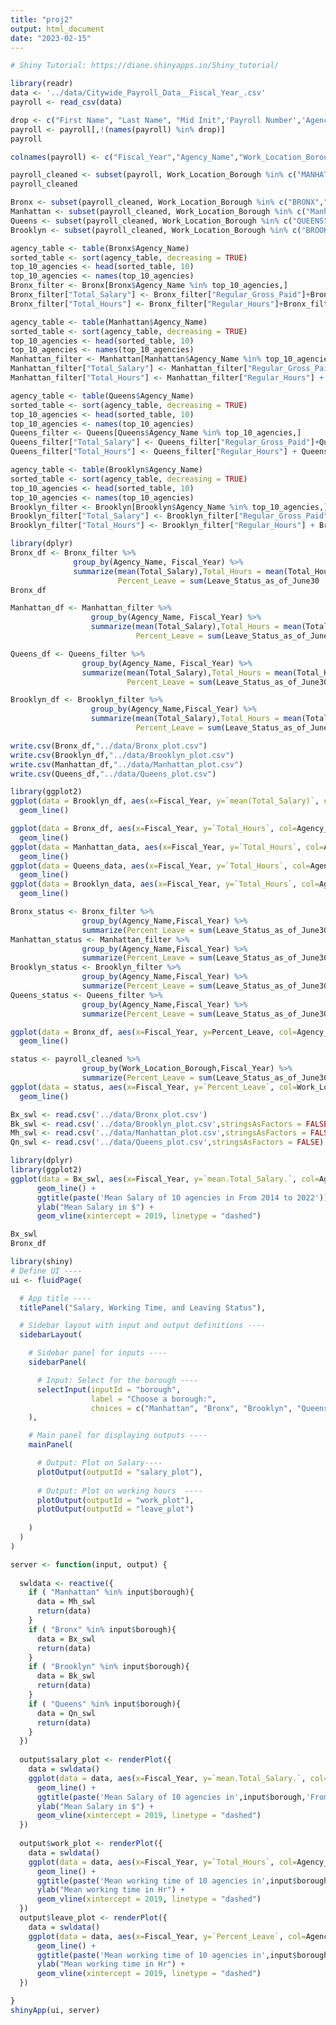 ```yaml
---
title: "proj2"
output: html_document
date: "2023-02-15"
---
```


```r
# Shiny Tutorial: https://diane.shinyapps.io/Shiny_tutorial/
```

```r
library(readr)
data <- '../data/Citywide_Payroll_Data__Fiscal_Year_.csv'
payroll <- read_csv(data)
```


```r
drop <- c("First Name", "Last Name", "Mid Init",'Payroll Number','Agency Start Date','Pay Basis')
payroll <- payroll[,!(names(payroll) %in% drop)]
payroll
```

```r
colnames(payroll) <- c("Fiscal_Year","Agency_Name","Work_Location_Borough","Title_Description","Leave_Status_as_of_June30","Base_Salary","Regular_Hours","Regular_Gross_Paid","OT_Hours","Total_OT_Paid","Total_Other_Paid")
```

```r
payroll_cleaned <- subset(payroll, Work_Location_Borough %in% c("MANHATTAN","BRONX","QUEENS","BROOKLYN","Bronx","Queens","Manhattan"))
payroll_cleaned
```

```r
Bronx <- subset(payroll_cleaned, Work_Location_Borough %in% c("BRONX","Bronx"))
Manhattan <- subset(payroll_cleaned, Work_Location_Borough %in% c("Manhattan","MANHATTAN"))
Queens <- subset(payroll_cleaned, Work_Location_Borough %in% c("QUEENS","Queens"))
Brooklyn <- subset(payroll_cleaned, Work_Location_Borough %in% c("BROOKLYN"))
```

```r
agency_table <- table(Bronx$Agency_Name)
sorted_table <- sort(agency_table, decreasing = TRUE)
top_10_agencies <- head(sorted_table, 10)
top_10_agencies <- names(top_10_agencies)
Bronx_filter <- Bronx[Bronx$Agency_Name %in% top_10_agencies,]
Bronx_filter["Total_Salary"] <- Bronx_filter["Regular_Gross_Paid"]+Bronx_filter["Total_OT_Paid"]+Bronx_filter["Total_Other_Paid"]
Bronx_filter["Total_Hours"] <- Bronx_filter["Regular_Hours"]+Bronx_filter["OT_Hours"]
```

```r
agency_table <- table(Manhattan$Agency_Name)
sorted_table <- sort(agency_table, decreasing = TRUE)
top_10_agencies <- head(sorted_table, 10)
top_10_agencies <- names(top_10_agencies)
Manhattan_filter <- Manhattan[Manhattan$Agency_Name %in% top_10_agencies,]
Manhattan_filter["Total_Salary"] <- Manhattan_filter["Regular_Gross_Paid"]+Manhattan_filter["Total_OT_Paid"]+Manhattan_filter["Total_Other_Paid"]
Manhattan_filter["Total_Hours"] <- Manhattan_filter["Regular_Hours"] + Manhattan_filter["OT_Hours"]

```

```r
agency_table <- table(Queens$Agency_Name)
sorted_table <- sort(agency_table, decreasing = TRUE)
top_10_agencies <- head(sorted_table, 10)
top_10_agencies <- names(top_10_agencies)
Queens_filter <- Queens[Queens$Agency_Name %in% top_10_agencies,]
Queens_filter["Total_Salary"] <- Queens_filter["Regular_Gross_Paid"]+Queens_filter["Total_OT_Paid"]+Queens_filter["Total_Other_Paid"]
Queens_filter["Total_Hours"] <- Queens_filter["Regular_Hours"] + Queens_filter["OT_Hours"]

```

```r
agency_table <- table(Brooklyn$Agency_Name)
sorted_table <- sort(agency_table, decreasing = TRUE)
top_10_agencies <- head(sorted_table, 10)
top_10_agencies <- names(top_10_agencies)
Brooklyn_filter <- Brooklyn[Brooklyn$Agency_Name %in% top_10_agencies,]
Brooklyn_filter["Total_Salary"] <- Brooklyn_filter["Regular_Gross_Paid"]+Brooklyn_filter["Total_OT_Paid"]+Brooklyn_filter["Total_Other_Paid"]
Brooklyn_filter["Total_Hours"] <- Brooklyn_filter["Regular_Hours"] + Brooklyn_filter["OT_Hours"]

```

```r
library(dplyr)
Bronx_df <- Bronx_filter %>%
              group_by(Agency_Name, Fiscal_Year) %>%
              summarize(mean(Total_Salary),Total_Hours = mean(Total_Hours),
                        Percent_Leave = sum(Leave_Status_as_of_June30 != "ACTIVE")/n())
Bronx_df
```

```r
Manhattan_df <- Manhattan_filter %>%
                  group_by(Agency_Name, Fiscal_Year) %>%
                  summarize(mean(Total_Salary),Total_Hours = mean(Total_Hours),
                            Percent_Leave = sum(Leave_Status_as_of_June30 != "ACTIVE")/n())

```

```r
Queens_df <- Queens_filter %>%
                group_by(Agency_Name, Fiscal_Year) %>%
                summarize(mean(Total_Salary),Total_Hours = mean(Total_Hours),
                          Percent_Leave = sum(Leave_Status_as_of_June30 != "ACTIVE")/n())

```

```r
Brooklyn_df <- Brooklyn_filter %>%
                  group_by(Agency_Name,Fiscal_Year) %>%
                  summarize(mean(Total_Salary),Total_Hours = mean(Total_Hours),
                            Percent_Leave = sum(Leave_Status_as_of_June30 != "ACTIVE")/n())
```

```r
write.csv(Bronx_df,"../data/Bronx_plot.csv")
write.csv(Brooklyn_df,"../data/Brooklyn_plot.csv")
write.csv(Manhattan_df,"../data/Manhattan_plot.csv")
write.csv(Queens_df,"../data/Queens_plot.csv")
```


```r
library(ggplot2)
ggplot(data = Brooklyn_df, aes(x=Fiscal_Year, y=`mean(Total_Salary)`, col=Agency_Name)) +
  geom_line()
```


```r
ggplot(data = Bronx_df, aes(x=Fiscal_Year, y=`Total_Hours`, col=Agency_Name)) +
  geom_line()
ggplot(data = Manhattan_data, aes(x=Fiscal_Year, y=`Total_Hours`, col=Agency_Name)) +
  geom_line()
ggplot(data = Queens_data, aes(x=Fiscal_Year, y=`Total_Hours`, col=Agency_Name)) +
  geom_line()
ggplot(data = Brooklyn_data, aes(x=Fiscal_Year, y=`Total_Hours`, col=Agency_Name)) +
  geom_line()
```

```r
Bronx_status <- Bronx_filter %>%
                group_by(Agency_Name,Fiscal_Year) %>%
                summarize(Percent_Leave = sum(Leave_Status_as_of_June30 != "ACTIVE")/n())
Manhattan_status <- Manhattan_filter %>%
                group_by(Agency_Name,Fiscal_Year) %>%
                summarize(Percent_Leave = sum(Leave_Status_as_of_June30 != "ACTIVE")/n())
Brooklyn_status <- Brooklyn_filter %>%
                group_by(Agency_Name,Fiscal_Year) %>%
                summarize(Percent_Leave = sum(Leave_Status_as_of_June30 != "ACTIVE")/n())
Queens_status <- Queens_filter %>%
                group_by(Agency_Name,Fiscal_Year) %>%
                summarize(Percent_Leave = sum(Leave_Status_as_of_June30 != "ACTIVE")/n())
```

```r
ggplot(data = Bronx_df, aes(x=Fiscal_Year, y=Percent_Leave, col=Agency_Name)) +
  geom_line()
```

```r
status <- payroll_cleaned %>%
                group_by(Work_Location_Borough,Fiscal_Year) %>%
                summarize(Percent_Leave = sum(Leave_Status_as_of_June30 != "ACTIVE")/n())
ggplot(data = status, aes(x=Fiscal_Year, y=`Percent_Leave`, col=Work_Location_Borough)) +
  geom_line()
```

```r
Bx_swl <- read.csv('../data/Bronx_plot.csv')
Bk_swl <- read.csv('../data/Brooklyn_plot.csv',stringsAsFactors = FALSE)
Mh_swl <- read.csv('../data/Manhattan_plot.csv',stringsAsFactors = FALSE)
Qn_swl <- read.csv('../data/Queens_plot.csv',stringsAsFactors = FALSE)
```


```r
library(dplyr)
library(ggplot2)
ggplot(data = Bx_swl, aes(x=Fiscal_Year, y=`mean.Total_Salary.`, col=Agency_Name)) +
      geom_line() +
      ggtitle(paste('Mean Salary of 10 agencies in From 2014 to 2022')) +
      ylab("Mean Salary in $") + 
      geom_vline(xintercept = 2019, linetype = "dashed")

Bx_swl
Bronx_df
```


```r
library(shiny)
# Define UI ----
ui <- fluidPage(

  # App title ----
  titlePanel("Salary, Working Time, and Leaving Status"),

  # Sidebar layout with input and output definitions ----
  sidebarLayout(

    # Sidebar panel for inputs ----
    sidebarPanel(

      # Input: Select for the borough ----
      selectInput(inputId = "borough",
                  label = "Choose a borough:",
                  choices = c("Manhattan", "Bronx", "Brooklyn", "Queens")),
    ),

    # Main panel for displaying outputs ----
    mainPanel(

      # Output: Plot on Salary----
      plotOutput(outputId = "salary_plot"),
      
      # Output: Plot on working hours  ----
      plotOutput(outputId = "work_plot"),
      plotOutput(outputId = "leave_plot")
      
    )
  )
)

server <- function(input, output) {
  
  swldata <- reactive({
    if ( "Manhattan" %in% input$borough){
      data = Mh_swl
      return(data) 
    }
    if ( "Bronx" %in% input$borough){
      data = Bx_swl
      return(data) 
    }
    if ( "Brooklyn" %in% input$borough){
      data = Bk_swl
      return(data) 
    }
    if ( "Queens" %in% input$borough){
      data = Qn_swl
      return(data) 
    }
  })
  
  output$salary_plot <- renderPlot({
    data = swldata()
    ggplot(data = data, aes(x=Fiscal_Year, y=`mean.Total_Salary.`, col=Agency_Name)) +
      geom_line() +
      ggtitle(paste('Mean Salary of 10 agencies in',input$borough,'From 2014 to 2022')) +
      ylab("Mean Salary in $") + 
      geom_vline(xintercept = 2019, linetype = "dashed")
  })
  
  output$work_plot <- renderPlot({
    data = swldata()
    ggplot(data = data, aes(x=Fiscal_Year, y=`Total_Hours`, col=Agency_Name)) +
      geom_line() +
      ggtitle(paste('Mean working time of 10 agencies in',input$borough,'From 2014 to 2022')) +
      ylab("Mean working time in Hr") + 
      geom_vline(xintercept = 2019, linetype = "dashed")
  })
  output$leave_plot <- renderPlot({
    data = swldata()
    ggplot(data = data, aes(x=Fiscal_Year, y=`Percent_Leave`, col=Agency_Name)) +
      geom_line() +
      ggtitle(paste('Mean working time of 10 agencies in',input$borough,'From 2014 to 2022')) +
      ylab("Mean working time in Hr") + 
      geom_vline(xintercept = 2019, linetype = "dashed")
  })

}
shinyApp(ui, server)
```

```r

```












